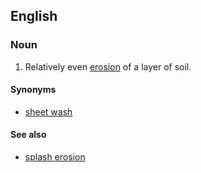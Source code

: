 
==English==
===Noun===
{{en-noun|-}}

# Relatively even [[erosion]] of a layer of soil.

====Synonyms====
*[[sheet wash]]
====See also====
*[[splash erosion]]